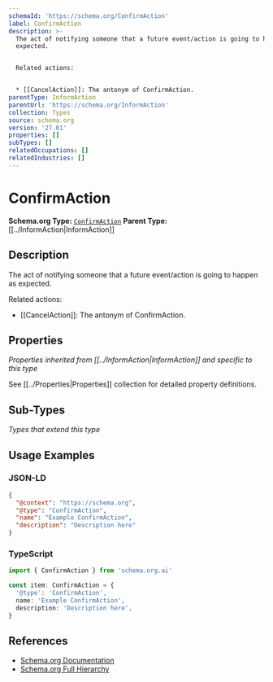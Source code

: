 ```yaml
---
schemaId: 'https://schema.org/ConfirmAction'
label: ConfirmAction
description: >-
  The act of notifying someone that a future event/action is going to happen as
  expected.


  Related actions:


  * [[CancelAction]]: The antonym of ConfirmAction.
parentType: InformAction
parentUrl: 'https://schema.org/InformAction'
collection: Types
source: schema.org
version: '27.01'
properties: []
subTypes: []
relatedOccupations: []
relatedIndustries: []
---
```

# ConfirmAction

**Schema.org Type:** [`ConfirmAction`](https://schema.org/ConfirmAction)
**Parent Type:** [[../InformAction|InformAction]]

## Description

The act of notifying someone that a future event/action is going to happen as expected.

Related actions:

* [[CancelAction]]: The antonym of ConfirmAction.

## Properties

*Properties inherited from [[../InformAction|InformAction]] and specific to this type*

See [[../Properties|Properties]] collection for detailed property definitions.

## Sub-Types

*Types that extend this type*

## Usage Examples

### JSON-LD

```json
{
  "@context": "https://schema.org",
  "@type": "ConfirmAction",
  "name": "Example ConfirmAction",
  "description": "Description here"
}
```

### TypeScript

```typescript
import { ConfirmAction } from 'schema.org.ai'

const item: ConfirmAction = {
  '@type': 'ConfirmAction',
  name: 'Example ConfirmAction',
  description: 'Description here',
}
```

## References

- [Schema.org Documentation](https://schema.org/ConfirmAction)
- [Schema.org Full Hierarchy](https://schema.org/docs/full.html)
